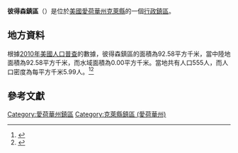 {{noteTA
|G1=USState
|G2=地名
|G3=Unit
}}
{{Infobox settlement
|official_name            = 彼得森鎮區
|native_name = Peterson Township
|settlement_type          = [[行政鎮區|行政鎮區]]
|image_skyline            = 
|imagesize                = 
|image_map                = Map highlighting Peterson Township, Clay County, Iowa.svg
|mapsize                  = 250px
|pushpin_map  =USA Iowa
|pushpin_label = 彼得森鎮區
|pushpin_label_position   = top
|pushpin_map_caption      = 彼得森鎮區在愛荷華州的位置
|subdivision_type         = [[世界政區索引|國家]]
|subdivision_type1        = [[美国州份|州份]]
|subdivision_type2        = [[愛荷華州行政区划|縣]]
|subdivision_name         = [[美国|美国]]
|subdivision_name1        = [[愛荷華州|愛荷華州]]
|subdivision_name2        = [[克萊縣_(愛荷華州)|克萊縣]]
|elevation_ft             = 1411
|elevation_m              = 430
|timezone                 = [[北美中部時區|北美中部時區]]
|area_total_km2           = 92.58
|area_land_km2            = 92.58
|area_water_km2           = 0.00
|area_total_sq_mi         = 
|area_land_sq_mi          = 
|area_water_sq_mi         = 
|population_as_of         = [[2010年美國人口普查|2010]]
|population_footnotes     = 
|population_total         = 555
|population_density_km2   = auto
|population_density_sq_mi = auto
|utc_offset               = -6
|coordinates              = {{coord|42|57|17|N|95|19|45|W|type:city_region:US-AL_source:GNS-enwiki|display=inline,title}}
| coor_pinpoint           = 
| coordinates_footnotes   = 
|timezone_DST             = CDT
|utc_offset_DST           = -5
|postal_code_type         = [[美國郵區編號|郵區編號]]
|postal_code              = 
|area_code                = {{link-en|电话区号563|Area code 563|563}}
|blank_name = [[地名信息系统|GNIS ID]]
|blank_info = 468512
}}
'''彼得森鎮區'''（{{lang-en|Peterson Township}}）是位於[[美國|美國]][[愛荷華州|愛荷華州]][[克萊縣_(愛荷華州)|克萊縣]]的一個[[行政鎮區|行政鎮區]]。

== 地方資料 ==
根據[[2010年美國人口普查|2010年美國人口普查]]的數據，彼得森鎮區的面積為92.58平方千米，當中陸地面積為92.58平方千米，而水域面積為0.00平方千米。當地共有人口555人，而人口密度為每平方千米5.99人。<ref name="GR8">{{cite web|url=http://factfinder2.census.gov|publisher=[[美国人口调查局|美国人口调查局]]|accessdate=2011-05-14|title=American FactFinder|archive-date=2013-09-11|archive-url=https://web.archive.org/web/20130911234518/http://factfinder2.census.gov/|dead-url=no}}</ref><ref>{{cite web|url=https://www.citypopulation.de/en/usa/iowa/admin/|title=USA: Iowa (Counties and Townships) - City Population}}</ref>

== 參考文獻 ==
{{reflist}}

{{克萊縣 (愛荷華州)}}

{{DEFAULTSORT:Peterson Township}}
[[Category:愛荷華州鎮區|Category:愛荷華州鎮區]]
[[Category:克萊縣鎮區_(愛荷華州)|Category:克萊縣鎮區 (愛荷華州)]]

{{Iowa-geo-stub}}